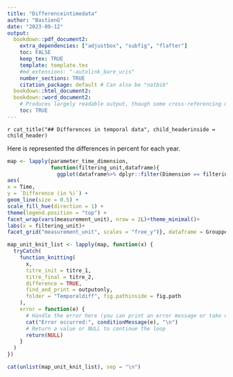 ```yaml
---
title: "Differenceintimedata"
author: "BastienG"
date: "2023-09-12"
output:
  bookdown::pdf_document2:
    extra_dependencies: ["adjustbox", "subfig", "flafter"]
    toc: FALSE
    keep_tex: TRUE
    template: template.tex
    #md_extensions: "-autolink_bare_uris"
    number_sections: TRUE
    citation_package: default # Can also be "natbib"
  bookdown::html_document2:
  bookdown::word_document2: 
    # Produces largely readable output, though some cross-referencing may fail. Useful for collaboration.
    toc: TRUE
---
```


`r cat_title("## Differences in temporal data", child_headerinside = child_header)`

Here is represented the differences in percent for each year.

```r

map <- lapply(parameter_time_dimension, 
              function(filtering_unit,dataframe){
                ggplot(dataframe%>% dplyr::filter(Dimension == filtering_unit)%>%dplyr::mutate(Time = as.Date(Precision))) +
aes(
x = Time,
y = `Difference (in %)`) +
geom_line(size = 0.5) +
scale_fill_hue(direction = 1) +
theme(legend.position = "top") +
facet_wrap(vars(measurement_unit), nrow = 2L)+theme_minimal()+
labs(x = filtering_unit)+
facet_grid("measurement_unit", scales = "free_y")}, dataframe = Groupped_all)

```


```r

map_unit_knit_list <- lapply(map, function(x) {
  tryCatch(
    function_knitting(
      x,
      titre_init = titre_1,
      titre_final = titre_2,
      difference = TRUE,
      find_and_print = outputonly,
      folder = "Temporaldiff", fig.pathinside = fig.path
    ),
    error = function(e) {
      # Handle the error here (you can print an error message or take other actions)
      cat("Error occurred:", conditionMessage(e), "\n")
      # Return a value or NULL to continue the loop
      return(NULL)
    }
  )
})
```

```r

cat(unlist(map_unit_knit_list), sep = "\n")

```

